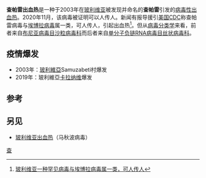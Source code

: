 {{Primarysources|time=2020-11-19T09:13:24+00:00}}
{{NoteTA|zh-tw:沙狀病毒;zh-cn:沙粒病毒}}{{Virusbox
| name = 查帕雷哺乳类沙粒病毒
| virus_group = v
| parent  = Mammarenavirus
| species = Chapare mammarenavirus
}}
'''查帕雷出血热'''是一种于2003年在[[玻利维亚|玻利维亚]]被发现并命名的'''查帕雷{{link-en|哺乳类沙粒病毒属|Mammarenavirus|哺乳类沙粒病毒}}'''引发的[[病毒性出血热|病毒性出血热]]。2020年11月，该病毒被证明可以人传人。新闻有报导援引[[美国CDC|美国CDC]]称查帕雷病毒与[[埃博拉病毒|埃博拉病毒]]属一类，可人传人，引起出血热<ref>[https://ie.bjd.com.cn/5b165687a010550e5ddc0e6a/contentApp/5b16573ae4b02a9fe2d558f9/AP5fb38acae4b0c34aa3806924.html 玻利维亚一种罕见病毒与埃博拉病毒属一类，可人传人]</ref>。但从[[病毒分类|病毒分类学]]来看，前者来自[[布尼亚病毒目|布尼亚病毒目]][[沙粒病毒科|沙粒病毒科]]而后者来自[[单分子负链RNA病毒目|单分子负链RNA病毒目]][[丝状病毒科|丝状病毒科]]。

==疫情爆发==
*2003年：[[玻利維亞|玻利維亞]]{{link-qu|图纳里村市|Tunari munisipyu}}Samuzabeti村爆发
*2019年：玻利維亞[[卡拉纳维|卡拉纳维]]爆发

==参考==
{{reflist}}
==另见==
*[[玻利维亚出血热|玻利维亚出血热]]（马秋波病毒）
{{Taxonbar|from=Q24719938}}

[[Category:哺乳类沙粒病毒属|查]]